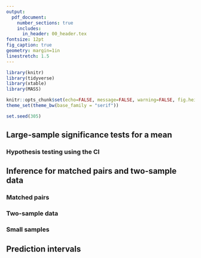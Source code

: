 ```yaml
---
output: 
  pdf_document:
    number_sections: true
    includes:
      in_header: 00_header.tex
fontsize: 12pt
fig_caption: true
geometry: margin=1in
linestretch: 1.5
---
```


```r
library(knitr)
library(tidyverse)
library(xtable)
library(MASS)

knitr::opts_chunk$set(echo=FALSE, message=FALSE, warning=FALSE, fig.height = 2)
theme_set(theme_bw(base_family = "serif"))

set.seed(305)
```

\setcounter{section}{6}
\setcounter{subsection}{3}
\setcounter{ex}{31}
\setcounter{df}{20}
\setcounter{page}{53}

## Large-sample significance tests for a mean

### Hypothesis testing using the CI

## Inference for matched pairs and two-sample data

### Matched pairs

### Two-sample data

### Small samples

## Prediction intervals
